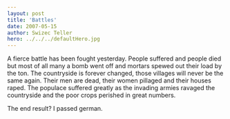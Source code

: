 ```yaml
---
layout: post
title: 'Battles'
date: 2007-05-15
author: Swizec Teller
hero: ../../../defaultHero.jpg
---
```

A fierce battle has been fought yesterday. People suffered and people died but most of all many a bomb went off and mortars spewed out their load by the ton. The countryside is forever changed, those villages will never be the same again. Their men are dead, their women pillaged and their houses raped. The populace suffered greatly as the invading armies ravaged the countryside and the poor crops perished in great numbers.

The end result? I passed german.